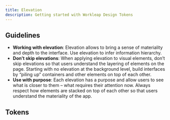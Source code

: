 ```yaml
---
title: Elevation
description: Getting started with Workleap Design Tokens
---
```


## Guidelines

- **Working with elevation**: Elevation allows to bring a sense of materiality and depth to the interface. Use elevation to infer information hierarchy.
- **Don’t skip elevations**: When applying elevation to visual elements, don’t skip elevations so that users understand the layering of elements on the page. Starting with no elevation at the background level, build interfaces by “piling up” containers and other elements on top of each other.
- **Use with purpose**: Each elevation has a purpose and allow users to see what is closer to them – what requires their attention now. Always respect how elements are stacked on top of each other so that users understand the materiality of the app.


## Tokens

<Table category={categoryKey} data={tokens.semantic[categoryKey]} />
